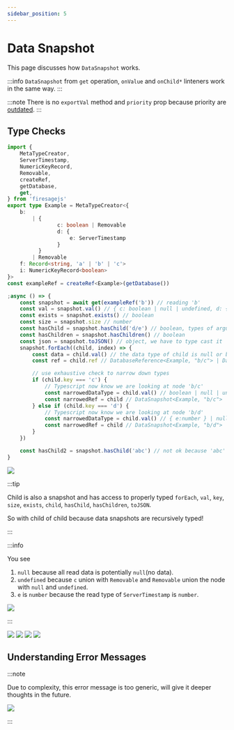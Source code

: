 ```yaml
---
sidebar_position: 5
---
```


# Data Snapshot

This page discusses how `DataSnapshot` works.


:::info
`DataSnapshot` from `get` operation, `onValue` and `onChild*` linteners work in the same way.
:::

:::note
There is no `exportVal` method and `priority` prop because priority are [outdated](https://stackoverflow.com/a/31578297/5338829).
:::

## Type Checks

```ts
import {
	MetaTypeCreator,
	ServerTimestamp,
	NumericKeyRecord,
	Removable,
	createRef,
	getDatabase,
	get,
} from 'firesagejs'
export type Example = MetaTypeCreator<{
	b:
		| {
				c: boolean | Removable
				d: {
					e: ServerTimestamp
				}
		  }
		| Removable
	f: Record<string, 'a' | 'b' | 'c'>
	i: NumericKeyRecord<boolean>
}>
const exampleRef = createRef<Example>(getDatabase())

;async () => {
	const snapshot = await get(exampleRef('b')) // reading 'b'
	const val = snapshot.val() // { c: boolean | null | undefined, d: { e: number } }
	const exists = snapshot.exists() // boolean
	const size = snapshot.size // number
	const hasChild = snapshot.hasChild('d/e') // boolean, types of argument are all child of b, that is 'c', 'd' or 'd/e'.
	const hasChildren = snapshot.hasChildren() // boolean
	const json = snapshot.toJSON() // object, we have to type cast it
	snapshot.forEach((child, index) => {
		const data = child.val() // the data type of child is null or boolean or { e: number } because 'b' has 2 direct children: 'c' and 'd'
		const ref = child.ref // DatabaseReference<Example, "b/c"> | DatabaseReference<Example, "b/d">

		// use exhaustive check to narrow down types
		if (child.key === 'c') {
			// Typescript now know we are looking at node 'b/c'
			const narrowedDataType = child.val() // boolean | null | undefined
			const narrowedRef = child // DataSnapshot<Example, "b/c">
		} else if (child.key === 'd') {
			// Typescript now know we are looking at node 'b/d'
			const narrowedDataType = child.val() // { e:number } | null
			const narrowedRef = child // DataSnapshot<Example, "b/d">
		}
	})

	const hasChild2 = snapshot.hasChild('abc') // not ok because 'abc' is not child of 'b'
}
```

<Image src="/firesage/get1.png" text="get return types" />

:::tip

Child is also a snapshot and has access to properly typed `forEach`, `val`, `key`, `size`, `exists`, `child`, `hasChild`, `hasChildren`, `toJSON`.

So with child of child because data snapshots are recursively typed!

:::

:::info

You see

1. `null` because all read data is potentially `null`(no data).
2. `undefined` because `c` union with `Removable` and `Removable` union the node with `null` and `undefined`.
3. `e` is `number` because the read type of `ServerTimestamp` is `number`.

<Image src="/firesage/get2.png" text="child data types" />

:::

<Image src="/firesage/get3.png" text="child ref types" />

<Image src="/firesage/get4.png" text="get return types" />

<Image src="/firesage/get5.png" text="narrowed data type" />

<Image src="/firesage/get6.png" text="narrowed ref type" />

## Understanding Error Messages

:::note

Due to complexity, this error message is too generic, will give it deeper thoughts in the future.

<Image src="/firesage/get7.png" text="incorrect child relative path" />

:::
